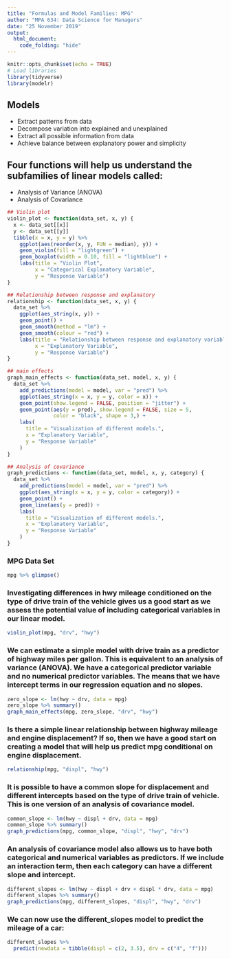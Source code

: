 ```yaml
---
title: "Formulas and Model Families: MPG"
author: "MPA 634: Data Science for Managers"
date: "25 November 2019"
output: 
  html_document:
    code_folding: "hide"
---
```


```r
knitr::opts_chunk$set(echo = TRUE)
# Load libraries
library(tidyverse)
library(modelr)
```  

## Models

*  Extract patterns from data
*  Decompose variation into explained and unexplained
*  Extract all possible information from data
*  Achieve balance between explanatory power and simplicity  

## Four functions will help us understand the subfamilies of linear models called:  

*  Analysis of Variance (ANOVA)
*  Analysis of Covariance

```r
## Violin plot
violin_plot <- function(data_set, x, y) {
  x <- data_set[[x]]
  y <- data_set[[y]]
  tibble(x = x, y = y) %>%
    ggplot(aes(reorder(x, y, FUN = median), y)) +
    geom_violin(fill = "lightgreen") +
    geom_boxplot(width = 0.10, fill = "lightblue") +
    labs(title = "Violin Plot",
         x = "Categorical Explanatory Variable",
         y = "Response Variable")
}

## Relationship between response and explanatory
relationship <- function(data_set, x, y) {
  data_set %>%
    ggplot(aes_string(x, y)) +
    geom_point() +
    geom_smooth(method = "lm") +
    geom_smooth(colour = "red") +
    labs(title = "Relationship between response and explanatory variables",
         x = "Explanatory Variable",
         y = "Response Variable")
}

## main effects
graph_main_effects <- function(data_set, model, x, y) {
  data_set %>% 
    add_predictions(model = model, var = "pred") %>% 
    ggplot(aes_string(x = x, y = y, color = x)) +
    geom_point(show.legend = FALSE, position = "jitter") +
    geom_point(aes(y = pred), show.legend = FALSE, size = 5,
               color = "black", shape = 3,) +
    labs(
      title = "Visualization of different models.",
      x = "Explanatory Variable",
      y = "Response Variable"
    )
}

## Analysis of covariance
graph_predictions <- function(data_set, model, x, y, category) {
  data_set %>% 
    add_predictions(model = model, var = "pred") %>% 
    ggplot(aes_string(x = x, y = y, color = category)) +
    geom_point() +
    geom_line(aes(y = pred)) +
    labs(
      title = "Visualization of different models.",
      x = "Explanatory Variable",
      y = "Response Variable"
    )
}

```

### MPG Data Set
```r
mpg %>% glimpse()
```

### Investigating differences in hwy mileage conditioned on the type of drive train of the vehicle gives us a good start as we assess the potential value of including categorical variables in our linear model.

```r
violin_plot(mpg, "drv", "hwy")
```

### We can estimate a simple model with drive train as a predictor of highway miles per gallon. This is equivalent to an analysis of variance (ANOVA). We have a categorical predictor variable and no numerical predictor variables. The means that we have intercept terms in our regression equation and no slopes.

```r
zero_slope <- lm(hwy ~ drv, data = mpg)
zero_slope %>% summary()
graph_main_effects(mpg, zero_slope, "drv", "hwy")
```

### Is there a simple linear relationship between highway mileage and engine displacement? If so, then we have a good start on creating a model that will help us predict mpg conditional on engine displacement.  

```r
relationship(mpg, "displ", "hwy")
```

### It is possible to have a common slope for displacement and different intercepts based on the type of drive train of vehicle. This is one version of an analysis of covariance model.  

```r
common_slope <- lm(hwy ~ displ + drv, data = mpg)
common_slope %>% summary()
graph_predictions(mpg, common_slope, "displ", "hwy", "drv")
```

### An analysis of covariance model also allows us to have both categorical and numerical variables as predictors. If we include an interaction term, then each category can have a different slope and intercept.

```r
different_slopes <- lm(hwy ~ displ + drv + displ * drv, data = mpg)
different_slopes %>% summary()
graph_predictions(mpg, different_slopes, "displ", "hwy", "drv")
```

### We can now use the different_slopes model to predict the mileage of a car:

```r
different_slopes %>% 
  predict(newdata = tibble(displ = c(2, 3.5), drv = c("4", "f")))
```

